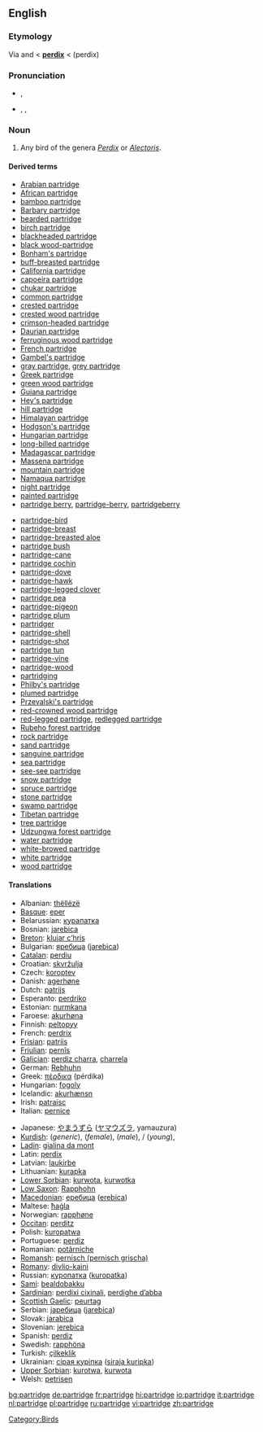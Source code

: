 ==English==
{{wikipedia}}

===Etymology===
Via {{ME.}} and {{OF.}} < {{L.}} '''[[perdix]]''' < {{AGr.}} '''{{polytonic|[[πέρδιξ]]}}''' (perdix)

===Pronunciation===
*{{a|UK}} {{IPA|/ˈpɑːtrɪʤ/}}, {{SAMPA|/"pA:trIdZ/}}
*{{a|US}} {{AHD|pärʹtrĭj}}, {{IPA|/ˈpɑrtrɪʤ/}}, {{SAMPA|/"pArtrIdZ/}}

===Noun===
{{en-noun|pl2=partridge}}

# Any bird of the genera ''[[Perdix]]'' or ''[[Alectoris]]''.

====Derived terms====
{{rel-top|terms derived from ''partridge''}}
*[[Arabian partridge]]
*[[African partridge]]
*[[bamboo partridge]]
*[[Barbary partridge]]
*[[bearded partridge]]
*[[birch partridge]]
*[[blackheaded partridge]]
*[[black wood-partridge]]
*[[Bonham's partridge]]
*[[buff-breasted partridge]]
*[[California partridge]]
*[[capoeira partridge]]
*[[chukar partridge]]
*[[common partridge]]
*[[crested partridge]]
*[[crested wood partridge]]
*[[crimson-headed partridge]]
*[[Daurian partridge]]
*[[ferruginous wood partridge]]
*[[French partridge]]
*[[Gambel's partridge]]
*[[gray partridge]], [[grey partridge]]
*[[Greek partridge]]
*[[green wood partridge]]
*[[Guiana partridge]]
*[[Hey's partridge]]
*[[hill partridge]]
*[[Himalayan partridge]]
*[[Hodgson's partridge]]
*[[Hungarian partridge]]
*[[long-billed partridge]]
*[[Madagascar partridge]]
*[[Massena partridge]]
*[[mountain partridge]]
*[[Namaqua partridge]]
*[[night partridge]]
*[[painted partridge]]
*[[partridge berry]], [[partridge-berry]], [[partridgeberry]]
{{rel-mid}}
*[[partridge-bird]]
*[[partridge-breast]]
*[[partridge-breasted aloe]]
*[[partridge bush]]
*[[partridge-cane]]
*[[partridge cochin]]
*[[partridge-dove]]
*[[partridge-hawk]]
*[[partridge-legged clover]]
*[[partridge pea]]
*[[partridge-pigeon]]
*[[partridge plum]]
*[[partridger]]
*[[partridge-shell]]
*[[partridge-shot]]
*[[partridge tun]]
*[[partridge-vine]]
*[[partridge-wood]]
*[[partridging]]
*[[Philby's partridge]]
*[[plumed partridge]]
*[[Przevalski's partridge]]
*[[red-crowned wood partridge]]
*[[red-legged partridge]], [[redlegged partridge]]
*[[Rubeho forest partridge]]
*[[rock partridge]]
*[[sand partridge]]
*[[sanguine partridge]]
*[[sea partridge]]
*[[see-see partridge]]
*[[snow partridge]]
*[[spruce partridge]]
*[[stone partridge]]
*[[swamp partridge]]
*[[Tibetan partridge]]
*[[tree partridge]]
*[[Udzungwa forest partridge]]
*[[water partridge]]
*[[white-browed partridge]]
*[[white partridge]]
*[[wood partridge]]
{{rel-bottom}}

====Translations====
{{trans-top|a bird of the genera ''Perdix'' or ''Alectoris''}}
*Albanian: [[thëllëzë]]
*[[Basque]]: [[eper]]
*Belarussian: [[курапатка]]
*Bosnian: [[jarebica]] {{f}}
*[[Breton]]: [[klujar c’hris]]
*Bulgarian: [[яребица]] ([[jarebica]])
*[[Catalan]]: [[perdiu]]
*Croatian: [[skvržulja]]
*Czech: [[koroptev]] {{f}}
*Danish: [[agerhøne]]
*Dutch: [[patrijs]] {{f}}
*Esperanto: [[perdriko]]
*Estonian: [[nurmkana]]
*Faroese: [[akurhøna]]
*Finnish: [[peltopyy]]
*French: [[perdrix]] {{f}}
*[[Frisian]]: [[patriis]]
*[[Friulian]]: [[pernîs]]
*[[Galician]]: [[perdiz charra]], [[charrela]]
*German: [[Rebhuhn]] {{n}}
*Greek: [[πέρδικα]] (pérdika) {{f}}
*Hungarian: [[fogoly]]
*Icelandic: [[akurhænsn]]
*Irish: [[patraisc]]
*Italian: [[pernice]] {{f}}
{{trans-mid}}
*Japanese: [[やまうずら]] ([[ヤマウズラ]], yamauzura)
*[[Kurdish]]: {{t|ku|kew}} {{m}} (''generic''), {{t|ku|mêkew}} {{f}} (''female''), {{t|ku|nêrekew}} {{m}} (''male''), {{t|ku|çêlekew}} {{m}} / {{f}} (''young''), {{KUchar|[[که‌و]]}}
*[[Ladin]]: [[gialina da mont]]
*Latin: [[perdix]]
*Latvian: [[laukirbe]]
*Lithuanian: [[kurapka]]
*[[Lower Sorbian]]: [[kurwota]], [[kurwotka]]
*[[Low Saxon]]: [[Rapphohn]] {{f}}
*[[Macedonian]]: [[еребица]] ([[erebica]])
*Maltese: [[ħaġla]]
*Norwegian: [[rapphøne]]
*[[Occitan]]: [[perditz]]
*Polish: [[kuropatwa]]
*Portuguese: [[perdiz]] {{f}}
*Romanian: [[potârniche]]
*[[Romansh]]: [[pernisch (pernisch grischa)]]
*[[Romany]]: [[divlio-kaini]] {{f}}
*Russian: [[куропатка]] ([[kuropatka]]) {{f}}
*[[Sami]]: [[bealdobakku]]
*[[Sardinian]]: [[perdixi cixinali]], [[perdighe d’abba]]
*[[Scottish Gaelic]]: [[peurtag]]
*Serbian: [[jаребица]] ([[jarebica]])
*Slovak: [[jarabica]] {{f}}
*Slovenian: [[jerebica]] {{f}}
*Spanish: [[perdiz]] {{f}}
*Swedish: [[rapphöna]]
*Turkish: [[çilkeklik]]
*Ukrainian: [[сiрая курiпка]] ([[siraja kuripka]])
*[[Upper Sorbian]]: [[kurotwa]], [[kurwota]]
*Welsh: [[petrisen]]
{{trans-bottom}}

[[Category:Birds]]

[[bg:partridge]]
[[de:partridge]]
[[fr:partridge]]
[[hi:partridge]]
[[io:partridge]]
[[it:partridge]]
[[nl:partridge]]
[[pl:partridge]]
[[ru:partridge]]
[[vi:partridge]]
[[zh:partridge]]